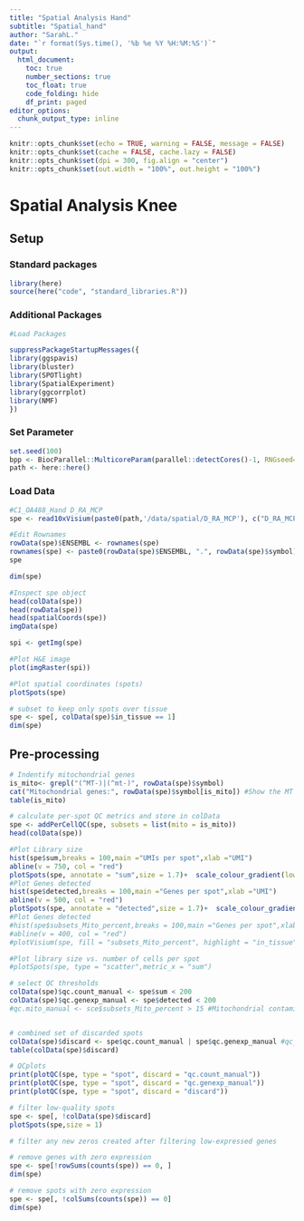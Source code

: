 ```yaml
---
title: "Spatial Analysis Hand"
subtitle: "Spatial_hand"
author: "SarahL."
date: "`r format(Sys.time(), '%b %e %Y %H:%M:%S')`"
output: 
  html_document:
    toc: true
    number_sections: true   
    toc_float: true
    code_folding: hide
    df_print: paged
editor_options:
  chunk_output_type: inline
---
```


```r
knitr::opts_chunk$set(echo = TRUE, warning = FALSE, message = FALSE)
knitr::opts_chunk$set(cache = FALSE, cache.lazy = FALSE)
knitr::opts_chunk$set(dpi = 300, fig.align = "center")
knitr::opts_chunk$set(out.width = "100%", out.height = "100%")
```


# Spatial Analysis Knee

## Setup

### Standard packages

```r
library(here)
source(here("code", "standard_libraries.R"))
```

### Additional Packages

```r
#Load Packages

suppressPackageStartupMessages({
library(ggspavis)
library(bluster)
library(SPOTlight)
library(SpatialExperiment)
library(ggcorrplot)
library(NMF)
})


```

### Set Parameter

```r
set.seed(100)
bpp <- BiocParallel::MulticoreParam(parallel::detectCores()-1, RNGseed=100)
path <- here::here()
```


### Load Data

```r
#C1_OA488_Hand D_RA_MCP
spe <- read10xVisium(paste0(path,'/data/spatial/D_RA_MCP'), c("D_RA_MCP"), type = "sparse", data = "filtered", images = "lowres", load = FALSE)

#Edit Rownames
rowData(spe)$ENSEMBL <- rownames(spe)
rownames(spe) <- paste0(rowData(spe)$ENSEMBL, ".", rowData(spe)$symbol)
spe
```

```r
dim(spe)
```

```r
#Inspect spe object
head(colData(spe))
head(rowData(spe))
head(spatialCoords(spe))
imgData(spe)
```


```r
spi <- getImg(spe)

#Plot H&E image
plot(imgRaster(spi))

#Plot spatial coordinates (spots)
plotSpots(spe)
```

```r
# subset to keep only spots over tissue
spe <- spe[, colData(spe)$in_tissue == 1]
dim(spe)
```


## Pre-processing

```r
# Indentify mitochondrial genes
is_mito<- grepl("(^MT-)|(^mt-)", rowData(spe)$symbol)
cat("Mitochondrial genes:", rowData(spe)$symbol[is_mito]) #Show the MT genes
table(is_mito)
```


```r
# calculate per-spot QC metrics and store in colData
spe <- addPerCellQC(spe, subsets = list(mito = is_mito))
head(colData(spe))
```



```r
#Plot Library size
hist(spe$sum,breaks = 100,main ="UMIs per spot",xlab ="UMI")
abline(v = 750, col = "red")
plotSpots(spe, annotate = "sum",size = 1.7)+  scale_colour_gradient(low = "lightgrey", high = "blue")+labs(title="Libsize")
#Plot Genes detected
hist(spe$detected,breaks = 100,main ="Genes per spot",xlab ="UMI")
abline(v = 500, col = "red")
plotSpots(spe, annotate = "detected",size = 1.7)+  scale_colour_gradient(low = "lightgrey", high = "blue")+labs(title="Libsize")
#Plot Genes detected
#hist(spe$subsets_Mito_percent,breaks = 100,main ="Genes per spot",xlab ="UMI")
#abline(v = 400, col = "red")
#plotVisium(spe, fill = "subsets_Mito_percent", highlight = "in_tissue",image = FALSE, pal = "darkred") + guides(fill = guide_colorbar(title = "Libsize"))

#Plot library size vs. number of cells per spot
#plotSpots(spe, type = "scatter",metric_x = "sum")

```

```r
# select QC thresholds
colData(spe)$qc.count_manual <- spe$sum < 200  
colData(spe)$qc.genexp_manual <- spe$detected < 200 
#qc.mito_manual <- sce$subsets_Mito_percent > 15 #Mitochondrial contamination has to be lower than 15%


# combined set of discarded spots
colData(spe)$discard <- spe$qc.count_manual | spe$qc.genexp_manual #qc_mito 
table(colData(spe)$discard)

# QCplots
print(plotQC(spe, type = "spot", discard = "qc.count_manual"))
print(plotQC(spe, type = "spot", discard = "qc.genexp_manual"))
print(plotQC(spe, type = "spot", discard = "discard"))
```


```r
# filter low-quality spots
spe <- spe[, !colData(spe)$discard]
plotSpots(spe,size = 1)
```


```r
# filter any new zeros created after filtering low-expressed genes

# remove genes with zero expression
spe <- spe[!rowSums(counts(spe)) == 0, ]
dim(spe)

# remove spots with zero expression
spe <- spe[, !colSums(counts(spe)) == 0]
dim(spe)
```


